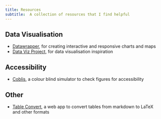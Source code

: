 ```yaml
---
title: Resources
subtitle:  A collection of resources that I find helpful
---
```


## Data Visualisation

- [Datawrapper](https://www.datawrapper.de), for creating interactive and responsive charts and maps
- [Data Viz Project](https://datavizproject.com), for data visualisation inspiration

## Accessibility

- [Coblis](https://www.color-blindness.com/coblis-color-blindness-simulator), a colour blind simulator to check figures for accessibility

## Other

- [Table Convert](https://tableconvert.com/), a web app to convert tables from markdown to LaTeX and other formats